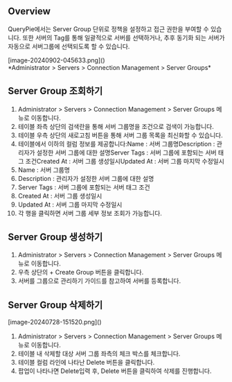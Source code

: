 ## Overview
QueryPie에서는 Server Group 단위로 정책을 설정하고 접근 권한을 부여할 수 있습니다. 또한 서버의 Tag를 통해 일괄적으로 서버를 선택하거나, 추후 동기화 되는 서버가 자동으로 서버그룹에 선택되도록 할 수 있습니다.

<p align="center">
<div>[image-20240902-045633.png]()</div>
*Administrator &gt; Servers &gt; Connection Management &gt; Server Groups*
</p>

## Server Group 조회하기
1. Administrator > Servers > Connection Management > Server Groups 메뉴로 이동합니다.
2. 테이블 좌측 상단의 검색란을 통해 서버 그룹명을 조건으로 검색이 가능합니다.
3. 테이블 우측 상단의 새로고침 버튼을 통해 서버 그룹 목록을 최신화할 수 있습니다.
4. 테이블에서 이하의 컬럼 정보를 제공합니다:Name : 서버 그룹명Description : 관리자가 설정한 서버 그룹에 대한 설명Server Tags : 서버 그룹에 포함되는 서버 태그 조건Created At : 서버 그룹 생성일시Updated At : 서버 그룹 마지막 수정일시
  1. Name : 서버 그룹명
  2. Description : 관리자가 설정한 서버 그룹에 대한 설명
  3. Server Tags : 서버 그룹에 포함되는 서버 태그 조건
  4. Created At : 서버 그룹 생성일시
  5. Updated At : 서버 그룹 마지막 수정일시
5. 각 행을 클릭하면 서버 그룹 세부 정보 조회가 가능합니다.

## Server Group 생성하기
1. Administrator > Servers > Connection Management > Server Groups 메뉴로 이동합니다.
2. 우측 상단의 + Create Group 버튼을 클릭합니다.
3. 서버를 그룹으로 관리하기 가이드를 참고하여 서버를 등록합니다.

## Server Group 삭제하기
<p align="center">
<div>[image-20240728-151520.png]()</div>
</p>

1. Administrator > Servers > Connection Management > Server Groups 메뉴로 이동합니다.
2. 테이블 내 삭제할 대상 서버 그룹 좌측의 체크 박스를 체크합니다.
3. 테이블 컬럼 라인에 나타난 Delete 버튼을 클릭합니다.
4. 팝업이 나타나면 Delete입력 후, Delete 버튼을 클릭하여 삭제를 진행합니다.
